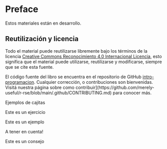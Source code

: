 # Preface {.unnumbered}

::: enconstruccion

Estos materiales están en desarrollo. 

:::


## Reutilización y licencia {#sec-licensing}

Todo el material puede reutilizarse libremente bajo los términos de la licencia
[Creative Commons Reconocimiento 4.0 Internacional
Licencia](https://creativecommons.org/licenses/by/4.0/), esto significa que el material
puede utilizarse, reutilizarse y modificarse, siempre que se cite esta fuente.

El código fuente del libro se encuentra en el repositorio de GitHub [intro-programacion](https://github.com/rse-r/intro-programacion). Cualquier corrección,
o contribuciones son bienvenidas. Visitá nuestra página
sobre como contribuir](https://github.com/merely-useful/r-rse/blob/main/.github/CONTRIBUTING.md)
para conocer más.


Ejemplos de cajitas

::: ejercicio

Este es un ejercicio
:::

::: ejemplo

Este es un ejemplo
:::

::: importante

A tener en cuenta!
:::

::: tip

Este es un consejo
:::